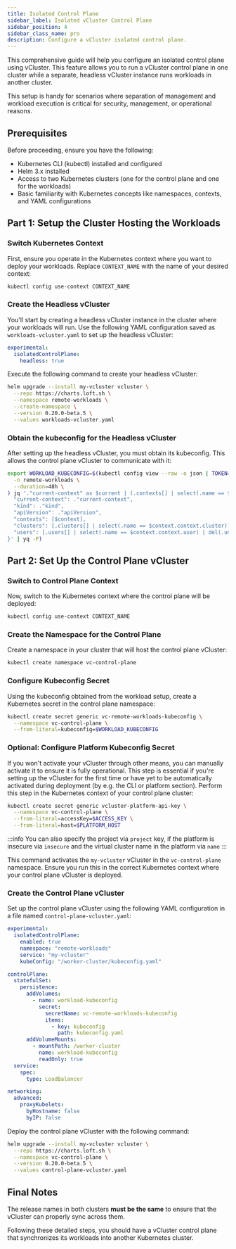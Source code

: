 ```yaml
---
title: Isolated Control Plane
sidebar_label: Isolated vCluster Control Plane
sidebar_position: 4
sidebar_class_name: pro
description: Configure a vCluster isolated control plane.
---
```



<ProAdmonition/>

This comprehensive guide will help you configure an isolated control plane using vCluster.
This feature allows you to run a vCluster control plane in one cluster while a separate, headless vCluster instance runs workloads in another cluster.

This setup is handy for scenarios where separation of management and workload execution is critical for security, management, or operational reasons.

## Prerequisites

Before proceeding, ensure you have the following:
- Kubernetes CLI (kubectl) installed and configured
- Helm 3.x installed
- Access to two Kubernetes clusters (one for the control plane and one for the workloads)
- Basic familiarity with Kubernetes concepts like namespaces, contexts, and YAML configurations

## Part 1: Setup the Cluster Hosting the Workloads

### Switch Kubernetes Context

First, ensure you operate in the Kubernetes context where you want to deploy your workloads. Replace `CONTEXT_NAME` with the name of your desired context:

```bash
kubectl config use-context CONTEXT_NAME
```

### Create the Headless vCluster

You'll start by creating a headless vCluster instance in the cluster where your workloads will run. Use the following YAML configuration saved as `workloads-vcluster.yaml` to set up the headless vCluster:

```yaml
experimental:
  isolatedControlPlane:
    headless: true
```

Execute the following command to create your headless vCluster:

```bash
helm upgrade --install my-vcluster vcluster \
  --repo https://charts.loft.sh \
  --namespace remote-workloads \
  --create-namespace \
  --version 0.20.0-beta.5 \
  --values workloads-vcluster.yaml
```

### Obtain the kubeconfig for the Headless vCluster

After setting up the headless vCluster, you must obtain its kubeconfig. This allows the control plane vCluster to communicate with it:

```bash
export WORKLOAD_KUBECONFIG=$(kubectl config view --raw -o json | TOKEN=$(kubectl create token vc-my-vcluster \
  -n remote-workloads \
  --duration=48h \
) jq '."current-context" as $current | (.contexts[] | select(.name == $current)) as $context | {
  "current-context": ."current-context",
  "kind": ."kind",
  "apiVersion": ."apiVersion",
  "contexts": [$context],
  "clusters": [.clusters[] | select(.name == $context.context.cluster)],
  "users": [.users[] | select(.name == $context.context.user) | del(.user."client-certificate-data") | del(.user."client-key-data") | .user.token = $ENV.TOKEN]
}' | yq -P)
```

## Part 2: Set Up the Control Plane vCluster

### Switch to Control Plane Context

Now, switch to the Kubernetes context where the control plane will be deployed:

```bash
kubectl config use-context CONTEXT_NAME
```

### Create the Namespace for the Control Plane

Create a namespace in your cluster that will host the control plane vCluster:

```bash
kubectl create namespace vc-control-plane
```

### Configure Kubeconfig Secret

Using the kubeconfig obtained from the workload setup, create a Kubernetes secret in the control plane namespace:

```bash
kubectl create secret generic vc-remote-workloads-kubeconfig \
  --namespace vc-control-plane \
  --from-literal=kubeconfig=$WORKLOAD_KUBECONFIG
```

### Optional: Configure Platform Kubeconfig Secret

If you won't activate your vCluster through other means, you can manually activate it to ensure it is fully operational. This step is essential if you're setting up the vCluster for the first time or have yet to be automatically activated during deployment (by e.g. the CLI or platform section). Perform this step in the Kubernetes context of your control plane cluster:

```bash
kubectl create secret generic vcluster-platform-api-key \
  --namespace vc-control-plane \
  --from-literal=accessKey=$ACCESS_KEY \
  --from-literal=host=$PLATFORM_HOST
```

:::info
You can also specify the project via `project` key, if the platform is insecure via `insecure` and the virtual cluster name in the platform via `name`
:::

This command activates the `my-vcluster` vCluster in the `vc-control-plane` namespace. Ensure you run this in the correct Kubernetes context where your control plane vCluster is deployed.

### Create the Control Plane vCluster

Set up the control plane vCluster using the following YAML configuration in a file named `control-plane-vcluster.yaml`:

```yaml
experimental:
  isolatedControlPlane:
    enabled: true
    namespace: "remote-workloads"
    service: "my-vcluster"
    kubeConfig: "/worker-cluster/kubeconfig.yaml"

controlPlane:
  statefulSet:
    persistence:
      addVolumes:
        - name: workload-kubeconfig
          secret:
            secretName: vc-remote-workloads-kubeconfig
            items:
              - key: kubeconfig
                path: kubeconfig.yaml
      addVolumeMounts:
        - mountPath: /worker-cluster
          name: workload-kubeconfig
          readOnly: true
  service:
    spec:
      type: LoadBalancer

networking:
  advanced:
    proxyKubelets:
      byHostname: false
      byIP: false
```

Deploy the control plane vCluster with the following command:

```bash
helm upgrade --install my-vcluster vcluster \
  --repo https://charts.loft.sh \
  --namespace vc-control-plane \
  --version 0.20.0-beta.5 \
  --values control-plane-vcluster.yaml
```

## Final Notes

The release names in both clusters **must be the same** to ensure that the vCluster can properly sync across them.

Following these detailed steps, you should have a vCluster control plane that synchronizes its workloads into another Kubernetes cluster.

